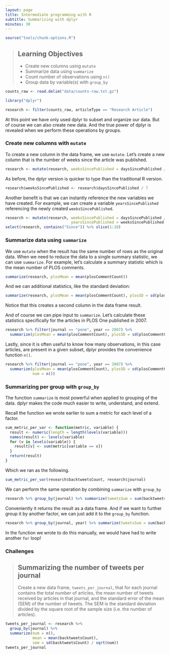 ```yaml
---
layout: page
title: Intermediate programming with R
subtitle: Summarizing with dplyr
minutes: 30
---
```


```r
source("tools/chunk-options.R")
```

> ## Learning Objectives {.objectives}
>
> *  Create new columns using `mutate`
> *  Summarize data using `summarize`
> *  Count number of observations using `n()`
> *  Group data by variable(s) with `group_by`


```r
counts_raw <- read.delim("data/counts-raw.txt.gz")
```

```r
library("dplyr")
```

```r
research <- filter(counts_raw, articleType == "Research Article")
```

At this point we have only used dplyr to subset and organize our data.
But of course we can also create new data.
And the true power of dplyr is revealed when we perform these operations by groups.

### Create new columns with `mutate`

To create a new column in the data frame, we use `mutate`.
Let's create a new column that is the number of weeks since the article was published.

```r
research <- mutate(research, weeksSincePublished = daysSincePublished / 7)
```

As before, the dplyr version is quicker to type than the traditional R version.

```r
research$weeksSincePublished <- research$daysSincePublished / 7
```

Another benefit is that we can instantly reference the new variables we have created.
For example, we can create a variable `yearsSincePublished` referencing the newly created `weeksSincePublished`.

```r
research <- mutate(research, weeksSincePublished = daysSincePublished / 7,
                             yearsSincePublished = weeksSincePublished / 52)
select(research, contains("Since")) %>% slice(1:10)
```

### Summarize data using `summarize`

We use `mutate` when the result has the same number of rows as the original data.
When we need to reduce the data to a single summary statistic, we can use `summarize`.
For example, let's calculate a summary statistic which is the mean number of PLOS comments.

```r
summarize(research, plosMean = mean(plosCommentCount))
```

And we can additional statistics, like the standard deviation:

```r
summarize(research, plosMean = mean(plosCommentCount), plosSD = sd(plosCommentCount))
```

Notice that this creates a second column in the data frame result.

And of course we can pipe input to `summarize`.
Let's calculate these statistics specifically for the articles in PLOS One published in 2007.

```r
research %>% filter(journal == "pone", year == 2007) %>%
  summarize(plosMean = mean(plosCommentCount), plosSD = sd(plosCommentCount))
```

Lastly, since it is often useful to know how many observations, in this case articles, are present in a given subset, dplyr provides the convenience function `n()`.

```r
research %>% filter(journal == "pone", year == 2007) %>%
  summarize(plosMean = mean(plosCommentCount), plosSD = sd(plosCommentCount),
            num = n())
```

### Summarizing per group with `group_by`

The function `summarize` is most powerful when applied to grouping of the data.
dplyr makes the code much easier to write, understand, and extend.

Recall the function we wrote earlier to sum a metric for each level of a factor.

```r
sum_metric_per_var <- function(metric, variable) {
  result <- numeric(length = length(levels(variable)))
  names(result) <- levels(variable)
  for (v in levels(variable)) {
    result[v] <- sum(metric[variable == v])
  }
  return(result)
}
```

Which we ran as the following.

```r
sum_metric_per_var(research$backtweetsCount, research$journal)
```

We can perform the same operation by combining `summarize` with `group_by`

```r
research %>% group_by(journal) %>% summarize(tweetsSum = sum(backtweetsCount))
```

Conveniently it returns the result as a data frame.
And if we want to further group it by another factor, we can just add it to the `group_by` function.

```r
research %>% group_by(journal, year) %>% summarize(tweetsSum = sum(backtweetsCount))
```

In the function we wrote to do this manually, we would have had to write another `for` loop!

### Challenges

> ## Summarizing the number of tweets per journal {.challenge}
>
> Create a new data frame, `tweets_per_journal`, that for each journal contains
> the total number of articles,
> the mean number of tweets received by articles in that journal,
> and the standard error of the mean (SEM) of the number of tweets.
> The SEM is the standard deviation divided by the square root of the sample size (i.e. the number of articles).


```r
tweets_per_journal <- research %>%
  group_by(journal) %>%
  summarize(num = n(),
            mean = mean(backtweetsCount),
            sem = sd(backtweetsCount) / sqrt(num))
tweets_per_journal
```
